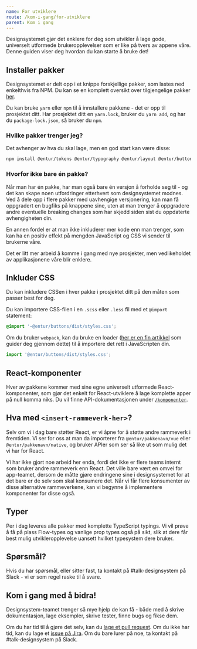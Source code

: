 ```yaml
---
name: For utviklere
route: /kom-i-gang/for-utviklere
parent: Kom i gang
---
```



<PageHeader>
  Designsystemet gjør det enklere for deg som utvikler å lage gode, universelt
  utformede brukeropplevelser som er like på tvers av appene våre. Denne guiden
  viser deg hvordan du kan starte å bruke det!
</PageHeader>

## Installer pakker

Designsystemet er delt opp i et knippe forskjellige pakker, som lastes ned enkelthvis fra NPM. Du kan se en komplett oversikt over tilgjengelige pakker [her](http://npmjs.org/org/entur).

Du kan bruke `yarn` eller `npm` til å innstallere pakkene - det er opp til prosjektet ditt. Har prosjektet ditt en `yarn.lock`, bruker du `yarn add`, og har du `package-lock.json`, så bruker du `npm`.

### Hvilke pakker trenger jeg?

Det avhenger av hva du skal lage, men en god start kan være disse:

```sh
npm install @entur/tokens @entur/typography @entur/layout @entur/buttons @entur/form
```

### Hvorfor ikke bare én pakke?

Når man har én pakke, har man også bare én versjon å forholde seg til - og det kan skape noen utfordringer etterhvert som designsystemet modnes. Ved å dele opp i flere pakker med uavhengige versjonering, kan man få oppgradert en bugfiks på knappene sine, uten at man trenger å oppgradere andre eventuelle breaking changes som har skjedd siden sist du oppdaterte avhengigheten din.

En annen fordel er at man ikke inkluderer mer kode enn man trenger, som kan ha en positiv effekt på mengden JavaScript og CSS vi sender til brukerne våre.

Det er litt mer arbeid å komme i gang med nye prosjekter, men vedlikeholdet av applikasjonene våre blir enklere.

## Inkluder CSS

Du kan inkludere CSSen i hver pakke i prosjektet ditt på den måten som passer best for deg.

Du kan importere CSS-filen i en `.scss` eller `.less` fil med et `@import` statement:

```scss
@import '~@entur/buttons/dist/styles.css';
```

Om du bruker `webpack`, kan du bruke en loader ([her er en fin artikkel](https://medium.com/a-beginners-guide-for-webpack-2/webpack-loaders-css-and-sass-2cc0079b5b3a) som guider deg gjennom dette) til å importere det rett i JavaScripten din.

```js
import '@entur/buttons/dist/styles.css';
```

## React-komponenter

Hver av pakkene kommer med sine egne universelt utformede React-komponenter, som gjør det enkelt for React-utviklere å lage komplette apper på null komma niks. Du vil finne API-dokumentasjonen under [`/komponenter`](/komponenter).

## Hva med `<insert-rammeverk-her>`?

Selv om vi i dag bare støtter React, er vi åpne for å støtte andre rammeverk i fremtiden. Vi ser for oss at man da importerer fra `@entur/pakkenavn/vue` eller `@entur/pakkenavn/native`, og bruker APIer som ser så like ut som mulig det vi har for React.

Vi har ikke gjort noe arbeid her enda, fordi det ikke er flere teams internt som bruker andre rammeverk enn React. Det ville bare vært en omvei for app-teamet, dersom de måtte gjøre endringene sine i designsystemet for at det bare er de selv som skal konsumere det. Når vi får flere konsumenter av disse alternative rammeverkene, kan vi begynne å implementere komponenter for disse også.

## Typer

Per i dag leveres alle pakker med komplette TypeScript typings. Vi vil prøve å få på plass Flow-types og vanlige prop types også på sikt, slik at dere får best mulig utvikleropplevelse uansett hvilket typesystem dere bruker.

## Spørsmål?

Hvis du har spørsmål, eller sitter fast, ta kontakt på #talk-designsystem på Slack - vi er som regel raske til å svare.

## Kom i gang med å bidra!

Designsystem-teamet trenger så mye hjelp de kan få - både med å skrive dokumentasjon, lage eksempler, skrive tester, finne bugs og fikse dem.

Om du har tid til å gjøre det selv, kan du [lage et pull request](https://bitbucket.org/enturas/design-system). Om du ikke har tid, kan du lage et [issue på Jira](https://enturas.atlassian.com). Om du bare lurer på noe, ta kontakt på #talk-designsystem på Slack.
